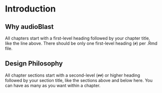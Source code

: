 # Introduction

## Why audioBlast

All chapters start with a first-level heading followed by your chapter title, like the line above. There should be only one first-level heading (`#`) per .Rmd file.

## Design Philosophy

All chapter sections start with a second-level (`##`) or higher heading followed by your section title, like the sections above and below here. You can have as many as you want within a chapter.
